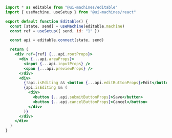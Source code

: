 ```jsx
import * as editable from "@ui-machines/editable"
import { useMachine, useSetup } from "@ui-machines/react"

export default function Editable() {
  const [state, send] = useMachine(editable.machine)
  const ref = useSetup({ send, id: "1" })

  const api = editable.connect(state, send)

  return (
    <div ref={ref} {...api.rootProps}>
      <div {...api.areaProps}>
        <input {...api.inputProps} />
        <span {...api.previewProps} />
      </div>
      <div>
        {!api.isEditing && <button {...api.editButtonProps}>Edit</button>}
        {api.isEditing && (
          <div>
            <button {...api.submitButtonProps}>Save</button>
            <button {...api.cancelButtonProps}>Cancel</button>
          </div>
        )}
      </div>
    </div>
  )
}
```
